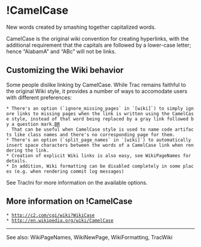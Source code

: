= !CamelCase =
New words created by smashing together capitalized words.

CamelCase is the original wiki convention for creating hyperlinks, with the additional requirement that the capitals are followed by a lower-case letter; hence “AlabamA” and “ABc” will not be links.

== Customizing the Wiki behavior ==

Some people dislike linking by CamelCase.  While Trac remains faithful to the original Wiki style, it provides a number of ways to accomodate users with different preferences:
 * There's an option (`ignore_missing_pages` in `[wiki]`) to simply ignore links to missing pages when the link is written using the CamelCase style, instead of that word being replaced by a gray link followed by a question mark.[[BR]]
   That can be useful when CamelCase style is used to name code artifacts like class names and there's no corresponding page for them.
 * There's an option (`split_page_names` in `[wiki]`) to automatically insert space characters between the words of a CamelCase link when rendering the link.
 * Creation of explicit Wiki links is also easy, see WikiPageNames for details.
 * In addition, Wiki formatting can be disabled completely in some places (e.g. when rendering commit log messages)

See TracIni for more information on the available options.

== More information on !CamelCase ==

 * http://c2.com/cgi/wiki?WikiCase
 * http://en.wikipedia.org/wiki/CamelCase

----
See also: WikiPageNames, WikiNewPage, WikiFormatting, TracWiki